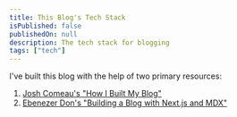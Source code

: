 ```yaml
---
title: This Blog's Tech Stack
isPublished: false
publishedOn: null
description: The tech stack for blogging
tags: ["tech"]
---
```


I've built this blog with the help of two primary resources:

1. [Josh Comeau's "How I Built My Blog"](https://www.joshwcomeau.com/blog/how-i-built-my-blog/)
2. [Ebenezer Don's "Building a Blog with Next.js and MDX"](https://blog.jetbrains.com/webstorm/2021/10/building-a-blog-with-next-js-and-mdx/)
